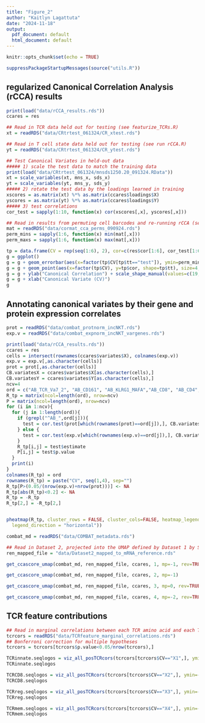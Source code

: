 ```yaml
---
title: "Figure_2"
author: "Kaitlyn Lagattuta"
date: "2024-11-18"
output:
  pdf_document: default
  html_document: default
---
```


```r
knitr::opts_chunk$set(echo = TRUE)
```


```r
suppressPackageStartupMessages(source("utils.R"))
```

## regularized Canonical Correlation Analysis (rCCA) results
```r
print(load("data/rCCA_results.rds"))
ccares = res

## Read in TCR data held out for testing (see featurize_TCRs.R)
xt = readRDS("data/CRtrtest_061324/CR_xtest.rds") 

## Read in T cell state data held out for testing (see run rCCA.R)
yt = readRDS("data/CRtrtest_061324/CR_ytest.rds")

## Test Canonical Variates in held-out data
##### 1) scale the test data to match the training data
print(load("data/CRtrtest_061324/mnsds1250.20_091324.RData"))
xt = scale_variables(xt, mns_x, sds_x)
yt = scale_variables(yt, mns_y, sds_y)
##### 2) rotate the test data by the loadings learned in training
xscores = as.matrix(xt) %*% as.matrix(ccares$loadings$X)
yscores = as.matrix(yt) %*% as.matrix(ccares$loadings$Y)
##### 3) test correlations
cor_test = sapply(1:10, function(x) cor(xscores[,x], yscores[,x]))

## Read in results from permuting cell barcodes and re-running rCCA (see run_rCCA.R)
mat = readRDS("data/cormat_cca_perms_090924.rds")
perm_mins = sapply(1:6, function(x) min(mat[,x]))
perm_maxs = sapply(1:6, function(x) max(mat[,x]))
```

```r
tp = data.frame(CV = rep(seq(1:6), 2), cor=c(res$cor[1:6], cor_test[1:6]), tt = c(rep("train", 6), rep("test", 6)))
g = ggplot()
g = g + geom_errorbar(aes(x=factor(tp$CV[tp$tt=="test"]), ymin=perm_mins[1:6], ymax=perm_maxs[1:6]), width=0.5, show.legend=FALSE, size=0.7)
g = g + geom_point(aes(x=factor(tp$CV), y=tp$cor, shape=tp$tt), size=4, show.legend = FALSE) + theme_classic(base_size=15) 
g = g + ylab("Canonical Correlation") + scale_shape_manual(values=c(19,1))
g = g + xlab("Canonical Variate (CV)") 
g
```

## Annotating canonical variates by their gene and protein expression correlates

```r
prot = readRDS("data/combat_protnorm_incNKT.rds")
exp.v = readRDS("data/combat_expnorm_incNKT_vargenes.rds")
```

```r
print(load("data/rCCA_results.rds"))
ccares = res
cells = intersect(rownames(ccares$variates$X), colnames(exp.v))
exp.v = exp.v[,as.character(cells)]
prot = prot[,as.character(cells)]
CB.variatesX = ccares$variates$X[as.character(cells),]
CB.variatesY = ccares$variates$Y[as.character(cells),]
ncv=4
ord = c("AB_TCR_Va7_2", "AB_CD161", "AB_KLRG1_MAFA","AB_CD8", "AB_CD4", "FOXP3", "RTKN2", "IKZF2",  "AB_CD45RO", "AB_CD45RA", "SELL", "CCR7")
R_tp = matrix(ncol=length(ord), nrow=ncv)
P = matrix(ncol=length(ord), nrow=ncv)
for (i in 1:ncv){
  for (j in 1:length(ord)){
    if (grepl("^AB_",ord[j])){
      test = cor.test(prot[which(rownames(prot)==ord[j]),], CB.variatesY[,i])
    } else {
      test = cor.test(exp.v[which(rownames(exp.v)==ord[j]),], CB.variatesY[,i])
    }
    R_tp[i,j] = test$estimate
    P[i,j] = test$p.value
  }
  print(i)
}
colnames(R_tp) = ord
rownames(R_tp) = paste("CV", seq(1,4), sep="")
R_tp[P>(0.05/(nrow(exp.v)+nrow(prot)))] <- NA
R_tp[abs(R_tp)<0.2] <- NA
R_tp = -R_tp
R_tp[2,] = -R_tp[2,]


pheatmap(R_tp, cluster_rows = FALSE, cluster_cols=FALSE, heatmap_legend_param = list(
  legend_direction = "horizontal"))
```

```r
combat_md = readRDS("data/COMBAT_metadata.rds")

## Read in Dataset 2, projected into the UMAP defined by Dataset 1 by Symphony
ren_mapped_file = "data/Dataset2_mapped_to_mRNA_reference.rds"

get_ccascore_umap(combat_md, ren_mapped_file, ccares, 1, mp=-1, rev=TRUE, order=TRUE)
```

```r
get_ccascore_umap(combat_md, ren_mapped_file, ccares, 2, mp=-1)
```


```r
get_ccascore_umap(combat_md, ren_mapped_file, ccares, 3, mp=0, rev=TRUE)
```


```r
get_ccascore_umap(combat_md, ren_mapped_file, ccares, 4, mp=-2, rev=TRUE)
```


## TCR feature contributions

```r
## Read in marginal correlations between each TCR amino acid and each TCR score
tcrcors = readRDS("data/TCRfeature_marginal_correlations.rds")
## Bonferroni correction for multiple hypotheses
tcrcors = tcrcors[tcrcors$p.value<0.05/nrow(tcrcors),] 
```

```r
TCRinnate.seqlogos = viz_all_posTCRcors(tcrcors[tcrcors$CV=="X1",], ymin=-1, ymax=1)
TCRinnate.seqlogos
```

```r
TCRCD8.seqlogos = viz_all_posTCRcors(tcrcors[tcrcors$CV=="X2",], ymin=-1, ymax=1)
TCRCD8.seqlogos
```

```r
TCRreg.seqlogos = viz_all_posTCRcors(tcrcors[tcrcors$CV=="X3",], ymin=-1, ymax=1)
TCRreg.seqlogos
```

```r
TCRmem.seqlogos = viz_all_posTCRcors(tcrcors[tcrcors$CV=="X4",], ymin=-1, ymax=1)
TCRmem.seqlogos
```
